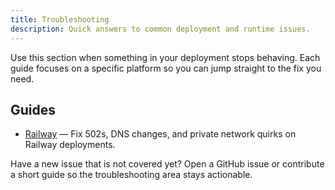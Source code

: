 ```yaml
---
title: Troubleshooting
description: Quick answers to common deployment and runtime issues.
---
```


Use this section when something in your deployment stops behaving. Each guide focuses on a specific platform so you can jump straight to the fix you need.

## Guides

- [Railway](./railway/) — Fix 502s, DNS changes, and private network quirks on Railway deployments.

Have a new issue that is not covered yet? Open a GitHub issue or contribute a short guide so the troubleshooting area stays actionable.
